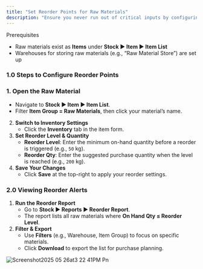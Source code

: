 ```yaml
---
title: "Set Reorder Points for Raw Materials"
description: "Ensure you never run out of critical inputs by configuring reorder levels and quantities for your raw materials in the CGIC App."
---
```


<Info>
  Prerequisites

  - Raw materials exist as **Items** under **Stock ▶️ Item ▶️ Item List**
  - Warehouses for storing raw materials (e.g., “Raw Material Store”) are set up
</Info>

### 1.0 Steps to Configure Reorder Points

### 1. **Open the Raw Material**

- Navigate to **Stock ▶️ Item ▶️ Item List**.
- Filter **Item Group = Raw Materials**, then click your material’s name.

2. **Switch to Inventory Settings**
   - Click the **Inventory** tab in the item form.
3. **Set Reorder Level & Quantity**
   - **Reorder Level**: Enter the minimum on-hand quantity before a reorder is triggered (e.g., `50` kg).
   - **Reorder Qty**: Enter the suggested purchase quantity when the level is reached (e.g., `200` kg).
4. **Save Your Changes**
   - Click **Save** at the top-right to apply your reorder settings.

### 2.0 Viewing Reorder Alerts

1. **Run the Reorder Report**
   - Go to **Stock ▶️ Reports ▶️ Reorder Report**.
   - The report lists all raw materials where **On Hand Qty ≤ Reorder Level**.
2. **Filter & Export**
   - Use **Filters** (e.g., Warehouse, Item Group) to focus on specific materials.
   - Click **Download** to export the list for purchase planning.

![Screenshot2025 05 26at3 22 41PM Pn](/images/Screenshot2025-05-26at3.22.41PM.png)
